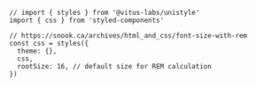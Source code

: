 ```tsx
// import { styles } from '@vitus-labs/unistyle'
import { css } from 'styled-components'

// https://snook.ca/archives/html_and_css/font-size-with-rem
const css = styles({
  theme: {},
  css,
  rootSize: 16, // default size for REM calculation
})
```
